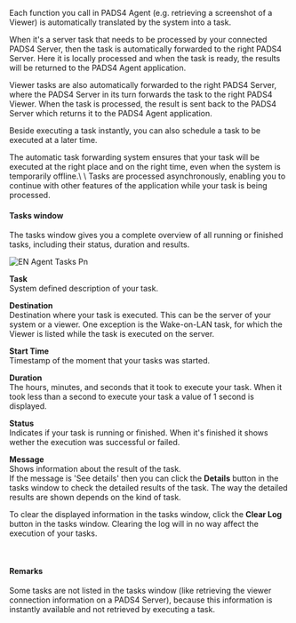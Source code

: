 Each function you call in PADS4 Agent (e.g. retrieving a screenshot of a Viewer) is automatically translated by the system into a task.

When it's a server task that needs to be processed by your connected PADS4 Server, then the task is automatically forwarded to the right PADS4 Server. Here it is locally processed and when the task is ready, the results will be returned to the PADS4 Agent application.

Viewer tasks are also automatically forwarded to the right PADS4 Server, where the PADS4 Server in its turn forwards the task to the right PADS4 Viewer. When the task is processed, the result is sent back to the PADS4 Server which returns it to the PADS4 Agent application.

Beside executing a task instantly, you can also schedule a task to be executed at a later time.

<Tip>
  The automatic task forwarding system ensures that your task will be executed at the right place and on the right time, even when the system is temporarily offline.\
  \
  Tasks are processed asynchronously, enabling you to continue with other features of the application while your task is being processed.
</Tip>

#### **Tasks window**

The tasks window gives you a complete overview of all running or finished tasks, including their status, duration and results.

![EN Agent Tasks Pn](/images/digital-signage/windows-applications/agent/main-window/EN-Agent-Tasks.png)

**Task**\
System defined description of your task.

**Destination**\
Destination where your task is executed. This can be the server of your system or a viewer. One exception is the Wake-on-LAN task, for which the Viewer is listed while the task is executed on the server.

**Start Time**\
Timestamp of the moment that your tasks was started.

**Duration**\
The hours, minutes, and seconds that it took to execute your task. When it took less than a second to execute your task a value of 1 second is displayed.

**Status**\
Indicates if your task is running or finished. When it's finished it shows wether the execution was successful or failed.

**Message**\
Shows information about the result of the task.\
If the message is 'See details' then you can click the **Details** button in the tasks window to check the detailed results of the task. The way the detailed results are shown depends on the kind of task.

To clear the displayed information in the tasks window, click the **Clear Log** button in the tasks window. Clearing the log will in no way affect the execution of your tasks.

 

#### **Remarks**

Some tasks are not listed in the tasks window (like retrieving the viewer connection information on a PADS4 Server), because this information is instantly available and not retrieved by executing a task.